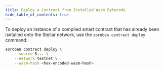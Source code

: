 ```yaml
---
title: Deploy a Contract from Installed Wasm Bytecode
hide_table_of_contents: true
---
```


To deploy an instance of a compiled smart contract that has already been isntalled onto the Stellar network, use the `soroban contract deploy` command:

```bash
soroban contract deploy \
    --source S... \
    --network testnet \
    --wasm-hash <hex-encoded-wasm-hash>
```
